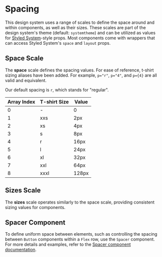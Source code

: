 
<Meta title="System/Spacing" />

# Spacing

This design system uses a range of scales to define the space around and within components, as well as their sizes. These scales are part of the design system's theme (default: `systemtheme`) and can be utilized as values for [Styled System](https://styled-system.com/)-style props. Most components come with wrappers that can access Styled System's `space` and `layout` props.

## Space Scale

The **space** scale defines the spacing values. For ease of reference, t-shirt sizing aliases have been added. For example, `p="r"`, `p="4"`, and `p={4}` are all valid and equivalent.

Our default spacing is `r`, which stands for "regular".

| **Array Index** | **T-shirt Size** | **Value** |
| --------------- | ---------------- | --------- |
| 0               | -                | 0         |
| 1               | xxs              | 2px       |
| 2               | xs               | 4px       |
| 3               | s                | 8px       |
| 4               | r                | 16px      |
| 5               | l                | 24px      |
| 6               | xl               | 32px      |
| 7               | xxl              | 64px      |
| 8               | xxxl             | 128px     |

## Sizes Scale

The **sizes** scale operates similarly to the space scale, providing consistent sizing values for components.

## Spacer Component

To define uniform space between elements, such as controlling the spacing between `Button` components within a `Flex` row, use the `Spacer` component. For more details and examples, refer to the [Spacer component documentation](./?path=/docs/components-spacer--margin).
